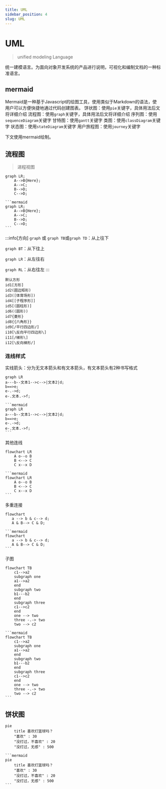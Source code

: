 ```yaml
---
title: UML
sidebar_position: 4
slug: UML
---
```


# UML

> unified modeling Language

统一建模语言。为面向对象开发系统的产品进行说明，可视化和编制文档的一种标准语言。

## mermaid

Mermaid是一种基于Javascript的绘图工具，使用类似于Markdown的语法，使用户可以方便快捷地通过代码创建图表。
饼状图：使用`pie`关键字，具体用法后文将详细介绍
流程图：使用`graph`关键字，具体用法后文将详细介绍
序列图：使用`sequenceDiagram`关键字
甘特图：使用`gantt`关键字
类图：使用`classDiagram`关键字
状态图：使用`stateDiagram`关键字
用户旅程图：使用`journey`关键字

下文使用mermaid绘制。

## 流程图

> 进程视图

```mermaid
graph LR;
    A-->B{Here};
    A-->C;
    B-->D;
    C-->D;
```

````
```mermaid
graph LR;
    A-->B{Here};
    A-->C;
    B-->D;
    C-->D;
```
````

:::info[方向]
`graph` 或 `graph TB`或`graph TD`：从上往下

`graph BT`：从下往上

`graph LR`：从左往右

`graph RL`：从右往左
:::

```text title="节点形状"
默认方形
id1[方形]
id2(圆边矩形)
id3([体育场形])
id4[[子程序形]]
id5[(圆柱形)]
id6((圆形))
id7{菱形}
id8{{六角形}}
id9[/平行四边形/]
i10[\反向平行四边形\]
i11[/梯形\]
i12[\反向梯形/]
```

### 连线样式

实线箭头：分为无文本箭头和有文本箭头，有文本箭头有2种书写格式

```mermaid
graph LR
a---b--文本1-->c-->|文本2|d;
b==>e;
e-.->d;
e-.文本.->f;
```

````
```mermaid
graph LR
a---b--文本1-->c-->|文本2|d;
b==>e;
e-.->d;
e-.文本.->f;
```
````

其他连线

````mermaid
flowchart LR
    A o--o B
    B <--> C
    C x--x D
````
````
```mermaid
flowchart LR
    A o--o B
    B <--> C
    C x--x D
```
````

多重连接

````mermaid
flowchart
   a --> b & c--> d;
   A & B--> C & D;
````
````
```mermaid
flowchart
   a --> b & c--> d;
   A & B--> C & D;
```
````

子图

````mermaid
flowchart TB
    c1-->a2
    subgraph one
    a1-->a2
    end
    subgraph two
    b1---b2
    end
    subgraph three
    c1-->c2
    end
    one --> two
    three -.-> two
    two --> c2
````
````
```mermaid
flowchart TB
    c1-->a2
    subgraph one
    a1-->a2
    end
    subgraph two
    b1---b2
    end
    subgraph three
    c1-->c2
    end
    one --> two
    three -.-> two
    two --> c2
```
````

## 饼状图

````mermaid
pie
    title 喜欢打篮球吗？
    "喜欢" : 30
    "没打过，不喜欢" : 20
    "没打过，无感" : 500
````

````
```mermaid
pie
    title 喜欢打篮球吗？
    "喜欢" : 30
    "没打过，不喜欢" : 20
    "没打过，无感" : 500
```
````
